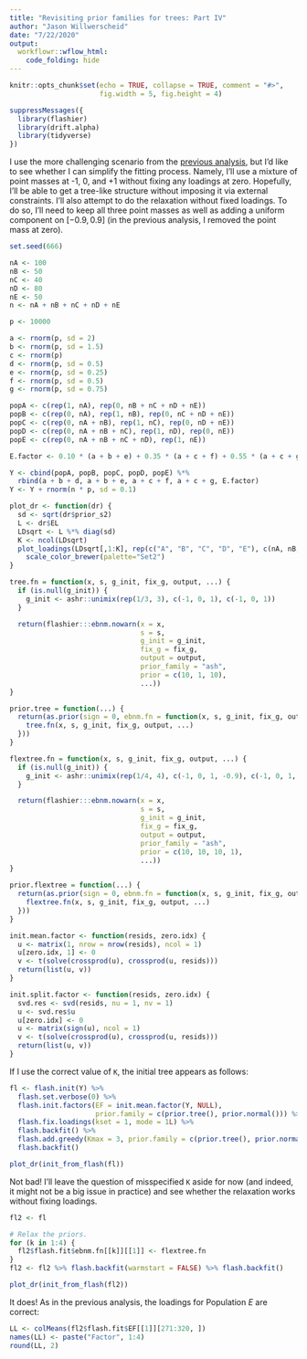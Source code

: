 ```yaml
---
title: "Revisiting prior families for trees: Part IV"
author: "Jason Willwerscheid"
date: "7/22/2020"
output:
  workflowr::wflow_html:
    code_folding: hide
---
```


```r
knitr::opts_chunk$set(echo = TRUE, collapse = TRUE, comment = "#>",
                      fig.width = 5, fig.height = 4)
```

```r
suppressMessages({
  library(flashier)
  library(drift.alpha)
  library(tidyverse)
})
```

I use the more challenging scenario from the [previous analysis](pm1_priors3.html), but I'd like to see whether I can simplify the fitting process. Namely, I'll use a mixture of point masses at -1, 0, and +1 without fixing any loadings at zero. Hopefully, I'll be able to get a tree-like structure without imposing it via external constraints. I'll also attempt to do the relaxation without fixed loadings. To do so, I'll need to keep all three point masses as well as adding a uniform component on $[-0.9, 0.9]$ (in the previous analysis, I removed the point mass at zero).

```r
set.seed(666)

nA <- 100
nB <- 50
nC <- 40
nD <- 80
nE <- 50
n <- nA + nB + nC + nD + nE

p <- 10000

a <- rnorm(p, sd = 2)
b <- rnorm(p, sd = 1.5)
c <- rnorm(p)
d <- rnorm(p, sd = 0.5)
e <- rnorm(p, sd = 0.25)
f <- rnorm(p, sd = 0.5)
g <- rnorm(p, sd = 0.75)

popA <- c(rep(1, nA), rep(0, nB + nC + nD + nE))
popB <- c(rep(0, nA), rep(1, nB), rep(0, nC + nD + nE))
popC <- c(rep(0, nA + nB), rep(1, nC), rep(0, nD + nE))
popD <- c(rep(0, nA + nB + nC), rep(1, nD), rep(0, nE))
popE <- c(rep(0, nA + nB + nC + nD), rep(1, nE))

E.factor <- 0.10 * (a + b + e) + 0.35 * (a + c + f) + 0.55 * (a + c + g)

Y <- cbind(popA, popB, popC, popD, popE) %*% 
  rbind(a + b + d, a + b + e, a + c + f, a + c + g, E.factor)
Y <- Y + rnorm(n * p, sd = 0.1)

plot_dr <- function(dr) {
  sd <- sqrt(dr$prior_s2)
  L <- dr$EL
  LDsqrt <- L %*% diag(sd)
  K <- ncol(LDsqrt)
  plot_loadings(LDsqrt[,1:K], rep(c("A", "B", "C", "D", "E"), c(nA, nB, nC, nD, nE))) +
    scale_color_brewer(palette="Set2")
}

tree.fn = function(x, s, g_init, fix_g, output, ...) {
  if (is.null(g_init)) {
    g_init <- ashr::unimix(rep(1/3, 3), c(-1, 0, 1), c(-1, 0, 1))
  }

  return(flashier:::ebnm.nowarn(x = x,
                                s = s,
                                g_init = g_init,
                                fix_g = fix_g,
                                output = output,
                                prior_family = "ash",
                                prior = c(10, 1, 10),
                                ...))
}

prior.tree = function(...) {
  return(as.prior(sign = 0, ebnm.fn = function(x, s, g_init, fix_g, output) {
    tree.fn(x, s, g_init, fix_g, output, ...)
  }))
}

flextree.fn = function(x, s, g_init, fix_g, output, ...) {
  if (is.null(g_init)) {
    g_init <- ashr::unimix(rep(1/4, 4), c(-1, 0, 1, -0.9), c(-1, 0, 1, 0.9))
  }

  return(flashier:::ebnm.nowarn(x = x,
                                s = s,
                                g_init = g_init,
                                fix_g = fix_g,
                                output = output,
                                prior_family = "ash",
                                prior = c(10, 10, 10, 1),
                                ...))
}

prior.flextree = function(...) {
  return(as.prior(sign = 0, ebnm.fn = function(x, s, g_init, fix_g, output) {
    flextree.fn(x, s, g_init, fix_g, output, ...)
  }))
}

init.mean.factor <- function(resids, zero.idx) {
  u <- matrix(1, nrow = nrow(resids), ncol = 1)
  u[zero.idx, 1] <- 0
  v <- t(solve(crossprod(u), crossprod(u, resids)))
  return(list(u, v))
}

init.split.factor <- function(resids, zero.idx) {
  svd.res <- svd(resids, nu = 1, nv = 1)
  u <- svd.res$u
  u[zero.idx] <- 0
  u <- matrix(sign(u), ncol = 1)
  v <- t(solve(crossprod(u), crossprod(u, resids)))
  return(list(u, v))
}
```

If I use the correct value of `K`, the initial tree appears as follows:

```r
fl <- flash.init(Y) %>%
  flash.set.verbose(0) %>%
  flash.init.factors(EF = init.mean.factor(Y, NULL), 
                     prior.family = c(prior.tree(), prior.normal())) %>%
  flash.fix.loadings(kset = 1, mode = 1L) %>%
  flash.backfit() %>%
  flash.add.greedy(Kmax = 3, prior.family = c(prior.tree(), prior.normal())) %>%
  flash.backfit()

plot_dr(init_from_flash(fl))
```

Not bad! I'll leave the question of misspecified `K` aside for now (and indeed, it might not be a big issue in practice) and see whether the relaxation works without fixing loadings.

```r
fl2 <- fl

# Relax the priors.
for (k in 1:4) {
  fl2$flash.fit$ebnm.fn[[k]][[1]] <- flextree.fn
}
fl2 <- fl2 %>% flash.backfit(warmstart = FALSE) %>% flash.backfit()

plot_dr(init_from_flash(fl2))
```

It does! As in the previous analysis, the loadings for Population $E$ are correct:

```r
LL <- colMeans(fl2$flash.fit$EF[[1]][271:320, ])
names(LL) <- paste("Factor", 1:4)
round(LL, 2)
```


